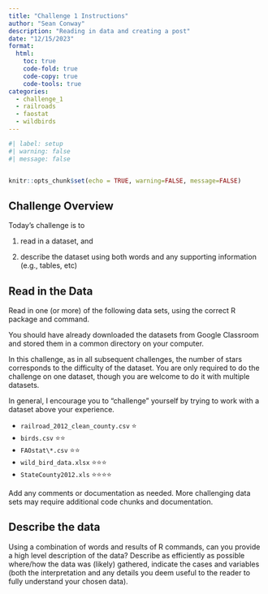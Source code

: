 ```yaml
---
title: "Challenge 1 Instructions"
author: "Sean Conway"
description: "Reading in data and creating a post"
date: "12/15/2023"
format:
  html:
    toc: true
    code-fold: true
    code-copy: true
    code-tools: true
categories:
  - challenge_1
  - railroads
  - faostat
  - wildbirds
---
```


```r
#| label: setup
#| warning: false
#| message: false


knitr::opts_chunk$set(echo = TRUE, warning=FALSE, message=FALSE)
```

## Challenge Overview

Today's challenge is to

1)  read in a dataset, and

2)  describe the dataset using both words and any supporting information (e.g., tables, etc)

## Read in the Data

Read in one (or more) of the following data sets, using the correct R package and command.

You should have already downloaded the datasets from Google Classroom and stored them in a common directory on your computer.

In this challenge, as in all subsequent challenges, the number of stars corresponds to the difficulty of the dataset. You are only required to do the challenge on one dataset, though you are welcome to do it with multiple datasets.

In general, I encourage you to "challenge" yourself by trying to work with a dataset above your experience.

-   `railroad_2012_clean_county.csv` ⭐
-   `birds.csv` ⭐⭐
-   `FAOstat\*.csv` ⭐⭐
-   `wild_bird_data.xlsx` ⭐⭐⭐
-   `StateCounty2012.xls` ⭐⭐⭐⭐

Add any comments or documentation as needed. More challenging data sets may require additional code chunks and documentation.

## Describe the data

Using a combination of words and results of R commands, can you provide a high level description of the data? Describe as efficiently as possible where/how the data was (likely) gathered, indicate the cases and variables (both the interpretation and any details you deem useful to the reader to fully understand your chosen data).
